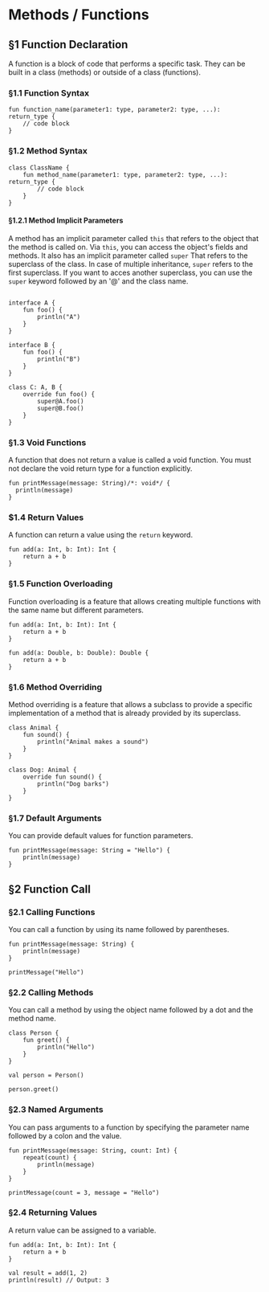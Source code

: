 # Methods / Functions

## §1 Function Declaration

A function is a block of code that performs a specific task.
They can be built in a class (methods) or outside of a class (functions).

### §1.1 Function Syntax

```shake
fun function_name(parameter1: type, parameter2: type, ...): return_type {
    // code block
}
```

### §1.2 Method Syntax

```shake
class ClassName {
    fun method_name(parameter1: type, parameter2: type, ...): return_type {
        // code block
    }
}
```

#### §1.2.1 Method Implicit Parameters

A method has an implicit parameter called `this` that refers to the object that the method is called on.
Via `this`, you can access the object's fields and methods. It also has an implicit parameter called `super`
That refers to the superclass of the class. In case of multiple inheritance, `super` refers to the first superclass.
If you want to acces another superclass, you can use the `super` keyword followed by an '@' and the class name.

```shake

interface A {
    fun foo() {
        println("A")
    }
}

interface B {
    fun foo() {
        println("B")
    }
}

class C: A, B {
    override fun foo() {
        super@A.foo()
        super@B.foo()
    }
}
```

### §1.3 Void Functions

A function that does not return a value is called a void function. You must not declare the
void return type for a function explicitly.

```shake
fun printMessage(message: String)/*: void*/ {
  println(message)
}
```

### $1.4 Return Values

A function can return a value using the `return` keyword.

```shake
fun add(a: Int, b: Int): Int {
    return a + b
}
```

### §1.5 Function Overloading

Function overloading is a feature that allows creating multiple functions with the same name but
different parameters.

```shake
fun add(a: Int, b: Int): Int {
    return a + b
}

fun add(a: Double, b: Double): Double {
    return a + b
}
```

### §1.6 Method Overriding

Method overriding is a feature that allows a subclass to provide a specific implementation of a
method that is already provided by its superclass.

```shake
class Animal {
    fun sound() {
        println("Animal makes a sound")
    }
}

class Dog: Animal {
    override fun sound() {
        println("Dog barks")
    }
}
```

### §1.7 Default Arguments

You can provide default values for function parameters.

```shake
fun printMessage(message: String = "Hello") {
    println(message)
}
```

## §2 Function Call

### §2.1 Calling Functions

You can call a function by using its name followed by parentheses.

```shake
fun printMessage(message: String) {
    println(message)
}

printMessage("Hello")
```

### §2.2 Calling Methods

You can call a method by using the object name followed by a dot and the method name.

```shake
class Person {
    fun greet() {
        println("Hello")
    }
}

val person = Person()

person.greet()
```

### §2.3 Named Arguments

You can pass arguments to a function by specifying the parameter name followed by a colon and the value.

```shake
fun printMessage(message: String, count: Int) {
    repeat(count) {
        println(message)
    }
}

printMessage(count = 3, message = "Hello")
```

### §2.4 Returning Values

A return value can be assigned to a variable.

```shake
fun add(a: Int, b: Int): Int {
    return a + b
}

val result = add(1, 2)
println(result) // Output: 3
```
